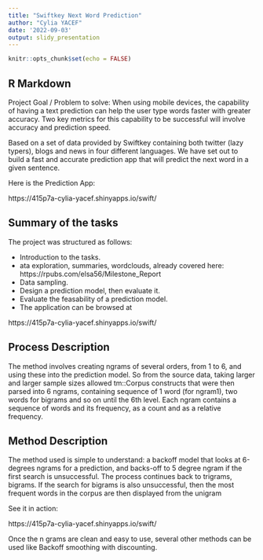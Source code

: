 ---
title: "Swiftkey Next Word Prediction"
author: "Cylia YACEF"
date: '2022-09-03'
output: slidy_presentation
---

```{r setup, include=FALSE}
knitr::opts_chunk$set(echo = FALSE)
```

## R Markdown
Project Goal / Problem to solve: When using mobile devices, the capability of having a text prediction can help the user type words faster with greater accuracy. Two key metrics for this capability to be successful will involve accuracy and prediction speed. 

Based on a set of data provided by Swiftkey containing both twitter (lazy typers), blogs and news in four different languages. We have set out to build a fast and accurate prediction app that will predict the next word in a given sentence.

Here is the Prediction App:

https://415p7a-cylia-yacef.shinyapps.io/swift/

## Summary of the tasks
The project was structured as follows:

- Introduction to the tasks.
- ata exploration, summaries, wordclouds, already covered here:
https://rpubs.com/elsa56/Milestone_Report
- Data sampling.
- Design a prediction model, then evaluate it.
- Evaluate the feasability of a prediction model.
- The application can be browsed at 

https://415p7a-cylia-yacef.shinyapps.io/swift/

## Process Description

The method involves creating ngrams of several orders, from 1 to 6, and using these into the prediction model. 
So from the source data, taking larger and larger sample sizes allowed tm::Corpus constructs that were then parsed into 6 ngrams, containing sequence of 1 word (for ngram1), two words for bigrams and so on until the 6th level. Each ngram contains a sequence of words and its frequency, as a count and as a relative frequency.


## Method Description
The method used is simple to understand: a backoff model that looks at 6-degrees ngrams for a prediction, and backs-off to 5 degree ngram if the first search is unsuccessful. The process continues back to trigrams, bigrams. If the search for bigrams is also unsuccessful, then the most frequent words in the corpus are then displayed from the unigram

See it in action:


https://415p7a-cylia-yacef.shinyapps.io/swift/

Once the n grams are clean and easy to use, several other methods can be used like Backoff smoothing with discounting.

